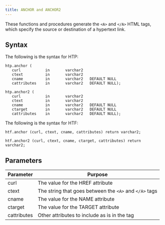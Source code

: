 ```yaml
--- 
title: ANCHOR and ANCHOR2
---
```


These functions and procedures generate the `<A>` and `</A>` HTML tags, which specify the source or destination of a hypertext link.

## Syntax 

The following is the syntax for HTP: 

```
htp.anchor (
   curl           in       varchar2
   ctext          in       varchar2
   cname          in       varchar2   DEFAULT NULL
   cattributes    in       varchar2   DEFAULT NULL);

htp.anchor2 (
   curl           in       varchar2
   ctext          in       varchar2
   cname          in       varchar2   DEFAULT NULL
   ctarget        in       varchar2   DEFAULT NULL
   cattributes    in       varchar2   DEFAULT NULL);
```

The following is the syntax for HTF:

```
htf.anchor (curl, ctext, cname, cattributes) return varchar2;

htf.anchor2 (curl, ctext, cname, ctarget, cattributes) return varchar2;
```

## Parameters

| Parameter | Purpose  | 
| --------- | -------- |
| curl | The value for the HREF attribute |
| ctext | The string that goes between the `<A>` and `</A>` tags | 
| cname | The value for the NAME attribute | 
| ctarget | The value for the TARGET attribute | 
| cattributes | Other attributes to include as is in the tag |
